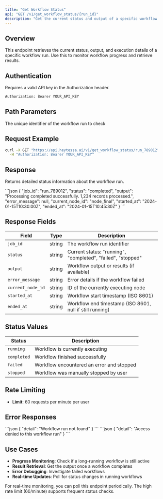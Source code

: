 ```yaml
---
title: "Get Workflow Status"
api: "GET /v1/get_workflow_status/{run_id}"
description: "Get the current status and output of a specific workflow run"
---
```


## Overview

This endpoint retrieves the current status, output, and execution details of a specific workflow run. Use this to monitor workflow progress and retrieve results.

## Authentication

Requires a valid API key in the Authorization header.

```bash
Authorization: Bearer YOUR_API_KEY
```

## Path Parameters

<ParamField path="run_id" type="string" required>
  The unique identifier of the workflow run to check
</ParamField>

## Request Example

```bash
curl -X GET "https://api.heytessa.ai/v1/get_workflow_status/run_789012" \
  -H "Authorization: Bearer YOUR_API_KEY"
```

## Response

Returns detailed status information about the workflow run.

<ResponseExample>
```json
{
  "job_id": "run_789012",
  "status": "completed",
  "output": "Processing completed successfully. 1,234 records processed.",
  "error_message": null,
  "current_node_id": "node_final",
  "started_at": "2024-01-15T10:30:00Z",
  "ended_at": "2024-01-15T10:45:30Z"
}
```
</ResponseExample>

## Response Fields

| Field | Type | Description |
|-------|------|-------------|
| `job_id` | string | The workflow run identifier |
| `status` | string | Current status: "running", "completed", "failed", "stopped" |
| `output` | string | Workflow output or results (if available) |
| `error_message` | string | Error details if the workflow failed |
| `current_node_id` | string | ID of the currently executing node |
| `started_at` | string | Workflow start timestamp (ISO 8601) |
| `ended_at` | string | Workflow end timestamp (ISO 8601, null if still running) |

## Status Values

| Status | Description |
|--------|-------------|
| `running` | Workflow is currently executing |
| `completed` | Workflow finished successfully |
| `failed` | Workflow encountered an error and stopped |
| `stopped` | Workflow was manually stopped by user |

## Rate Limiting

- **Limit**: 60 requests per minute per user

## Error Responses

<ResponseExample>
```json
{
  "detail": "Workflow run not found"
}
```
</ResponseExample>

<ResponseExample>
```json
{
  "detail": "Access denied to this workflow run"
}
```
</ResponseExample>

## Use Cases

- **Progress Monitoring**: Check if a long-running workflow is still active
- **Result Retrieval**: Get the output once a workflow completes
- **Error Debugging**: Investigate failed workflows
- **Real-time Updates**: Poll for status changes in running workflows

<Note>
  For real-time monitoring, you can poll this endpoint periodically. The high rate limit (60/minute) supports frequent status checks.
</Note>
